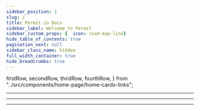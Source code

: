 ```yaml
---
sidebar_position: 1
slug: /
title: Permit.io Docs
sidebar_label: Welcome to Permit
sidebar_custom_props: {  icon: road-map-line}
hide_table_of_contents: true
pagination_next: null
sidebar_class_name: hidden
full_width_container: true
hide_breadcrumbs: true
---
```


  firstRow,
  secondRow,
  thirdRow,
  fourthRow,
} from "../src/components/home-page/home-cards-links";

<head>
  <title>Permit.io Docs</title>
</head>

<SectionHero />

<PagePadding>
  <PageVerticalPadding>
    <Container isGrid>
      <DocCardList articleClassName={"col "} items={firstRow} />
      <Hr />
      <DocCardList cols={3} articleClassName={"col "} items={secondRow} />
      <Hr />
      <DocCardList cols={3} articleClassName={"col "} items={thirdRow} />
      <Hr />
      <DocCardList articleClassName={"col "} items={fourthRow} />
    </Container>
  </PageVerticalPadding>
</PagePadding>
